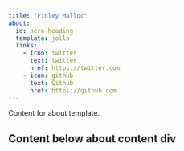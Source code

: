 ```yaml
---
title: "Finley Malloc"
about:
  id: hero-heading
  template: jolla
  links:
    - icon: twitter
      text: twitter
      href: https://twitter.com
    - icon: github
      text: Github
      href: https://github.com
---
```


:::{#hero-heading}

Content for about template.

:::

## Content below about content div
